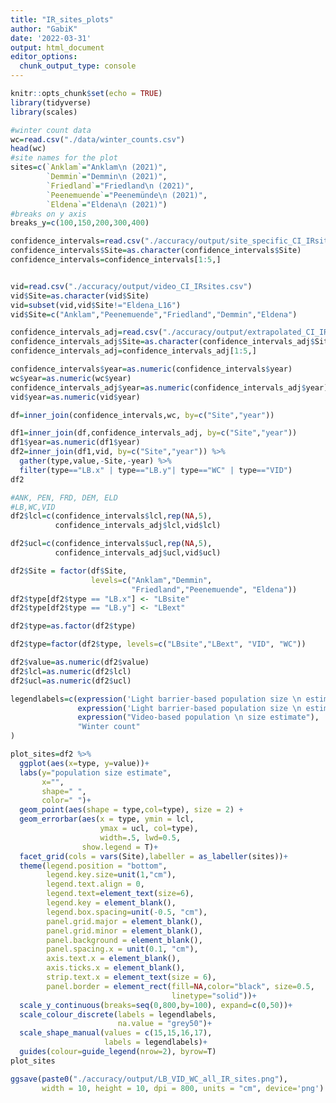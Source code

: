 ```yaml
---
title: "IR_sites_plots"
author: "GabiK"
date: '2022-03-31'
output: html_document
editor_options: 
  chunk_output_type: console
---
```


```r
knitr::opts_chunk$set(echo = TRUE)
library(tidyverse)
library(scales)
```

```r
#winter count data
wc=read.csv("./data/winter_counts.csv")
head(wc)
#site names for the plot
sites=c(`Anklam`="Anklam\n (2021)",
        `Demmin`="Demmin\n (2021)", 
        `Friedland`="Friedland\n (2021)",
        `Peenemuende`="Peenemünde\n (2021)",
        `Eldena`="Eldena\n (2021)")
#breaks on y axis
breaks_y=c(100,150,200,300,400)

confidence_intervals=read.csv("./accuracy/output/site_specific_CI_IRsites.csv")
confidence_intervals$Site=as.character(confidence_intervals$Site)
confidence_intervals=confidence_intervals[1:5,]


vid=read.csv("./accuracy/output/video_CI_IRsites.csv")
vid$Site=as.character(vid$Site)
vid=subset(vid,vid$Site!="Eldena_L16")
vid$Site=c("Anklam","Peenemuende","Friedland","Demmin","Eldena")

confidence_intervals_adj=read.csv("./accuracy/output/extrapolated_CI_IRsites.csv")
confidence_intervals_adj$Site=as.character(confidence_intervals_adj$Site)
confidence_intervals_adj=confidence_intervals_adj[1:5,]

confidence_intervals$year=as.numeric(confidence_intervals$year)
wc$year=as.numeric(wc$year)
confidence_intervals_adj$year=as.numeric(confidence_intervals_adj$year)
vid$year=as.numeric(vid$year)

df=inner_join(confidence_intervals,wc, by=c("Site","year")) 

df1=inner_join(df,confidence_intervals_adj, by=c("Site","year")) 
df1$year=as.numeric(df1$year)
df2=inner_join(df1,vid, by=c("Site","year")) %>% 
  gather(type,value,-Site,-year) %>% 
  filter(type=="LB.x" | type=="LB.y"| type=="WC" | type=="VID")
df2

#ANK, PEN, FRD, DEM, ELD
#LB,WC,VID
df2$lcl=c(confidence_intervals$lcl,rep(NA,5),
          confidence_intervals_adj$lcl,vid$lcl)

df2$ucl=c(confidence_intervals$ucl,rep(NA,5),
          confidence_intervals_adj$ucl,vid$ucl)

df2$Site = factor(df$Site,
                  levels=c("Anklam","Demmin",
                           "Friedland","Peenemuende", "Eldena"))
df2$type[df2$type == "LB.x"] <- "LBsite"
df2$type[df2$type == "LB.y"] <- "LBext"

df2$type=as.factor(df2$type)

df2$type=factor(df2$type, levels=c("LBsite","LBext", "VID", "WC"))

df2$value=as.numeric(df2$value)
df2$lcl=as.numeric(df2$lcl)
df2$ucl=as.numeric(df2$ucl)
```

```r
legendlabels=c(expression('Light barrier-based population size \n estimate with site-specific CI'),
               expression('Light barrier-based population size \n estimate with extrapolated CI'),
               expression("Video-based population \n size estimate"),
               "Winter count"
)

plot_sites=df2 %>%
  ggplot(aes(x=type, y=value))+
  labs(y="population size estimate",
       x="",
       shape=" ",
       color=" ")+
  geom_point(aes(shape = type,col=type), size = 2) +
  geom_errorbar(aes(x = type, ymin = lcl,
                    ymax = ucl, col=type),
                    width=.5, lwd=0.5,  
                show.legend = T)+
  facet_grid(cols = vars(Site),labeller = as_labeller(sites))+
  theme(legend.position = "bottom",
        legend.key.size=unit(1,"cm"),
        legend.text.align = 0,
        legend.text=element_text(size=6),
        legend.key = element_blank(),
        legend.box.spacing=unit(-0.5, "cm"),
        panel.grid.major = element_blank(),
        panel.grid.minor = element_blank(),
        panel.background = element_blank(),
        panel.spacing.x = unit(0.1, "cm"),
        axis.text.x = element_blank(),
        axis.ticks.x = element_blank(),
        strip.text.x = element_text(size = 6),
        panel.border = element_rect(fill=NA,color="black", size=0.5,
                                    linetype="solid"))+
  scale_y_continuous(breaks=seq(0,800,by=100), expand=c(0,50))+
  scale_colour_discrete(labels = legendlabels,
                        na.value = "grey50")+
  scale_shape_manual(values = c(15,15,16,17),
                     labels = legendlabels)+
  guides(colour=guide_legend(nrow=2), byrow=T)
plot_sites

ggsave(paste0("./accuracy/output/LB_VID_WC_all_IR_sites.png"),
       width = 10, height = 10, dpi = 800, units = "cm", device='png')

```
